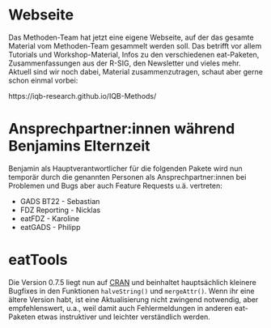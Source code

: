 # Webseite

Das Methoden-Team hat jetzt eine eigene Webseite, auf der das gesamte Material vom Methoden-Team gesammelt werden soll. Das betrifft vor allem Tutorials und Workshop-Material, Infos zu den verschiedenen eat-Paketen, Zusammenfassungen aus der R-SIG, den Newsletter und vieles mehr. Aktuell sind wir noch dabei, Material zusammenzutragen, schaut aber gerne schon einmal vorbei: 

https://iqb-research.github.io/IQB-Methods/


# Ansprechpartner:innen während Benjamins Elternzeit

Benjamin als Hauptverantwortlicher für die folgenden Pakete wird nun temporär durch die genannten Personen als Ansprechpartner:innen bei Problemen und Bugs aber auch Feature Requests u.ä. vertreten:

- GADS BT22 - Sebastian
- FDZ Reporting - Nicklas
- eatFDZ - Karoline
- eatGADS - Philipp

# eatTools
Die Version 0.7.5 liegt nun auf [CRAN](https://cran.r-project.org/web/packages/eatTools/index.html) und beinhaltet hauptsächlich kleinere Bugfixes in den Funktionen `halveString()` und `mergeAttr()`. Wenn ihr eine ältere Version habt, ist eine Aktualisierung nicht zwingend notwendig, aber empfehlenswert, u.a., weil damit auch Fehlermeldungen in anderen eat-Paketen etwas instruktiver und leichter verständlich werden.

